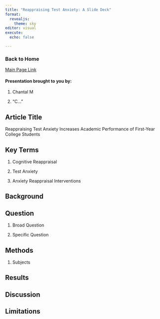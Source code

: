 ```yaml
---
title: "Reappraising Test Anxiety: A Slide Deck"
format:
  revealjs:
    theme: sky
editor: visual
execute:
  echo: false

---
```


### Back to Home

[Main Page Link](https://miller-c-r.github.io/premiere_measures_group/)

#### Presentation brought to you by:

1.  Chantal M

2.  "C..."

## Article Title

Reappraising Test Anxiety Increases Academic Performance of First-Year College Students

## Key Terms

1.  Cognitive Reappraisal

2.  Test Anxiety

3.  Anxiety Reappraisal Interventions

## Background

## Question

1.  Broad Question

2.  Specific Question

## Methods

1.  Subjects

## Results

## Discussion

## Limitations

